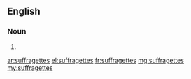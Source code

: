 ==English==

===Noun===
{{head|en}}

# {{plural of|suffragette}}

[[ar:suffragettes]]
[[el:suffragettes]]
[[fr:suffragettes]]
[[mg:suffragettes]]
[[my:suffragettes]]